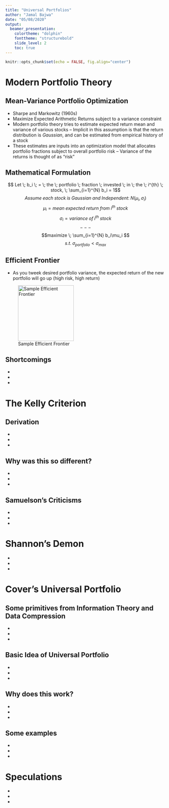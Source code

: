 ```yaml
---
title: "Universal Portfolios"
author: "Jamal Bajwa"
date: "05/08/2020"
output: 
  beamer_presentation:  
    colortheme: "dolphin"
    fonttheme: "structurebold"
    slide_level: 2
    toc: true
---
```


```r
knitr::opts_chunk$set(echo = FALSE, fig.align="center")
```

# Modern Portfolio Theory

## Mean-Variance Portfolio Optimization

- Sharpe and Markowitz (1960s)
- Maximize Expected Arithmetic Returns subject to a variance constraint
- Modern portfolio theory tries to estimate expected return mean and variance of various stocks
-- Implicit in this assumption is that the return distribution is *Gaussian*, and can be estimated from empirical history of a stock
- These estimates are inputs into an optimization model that allocates portfolio fractions subject to overall portfolio risk
-- Variance of the returns is thought of as "risk"

## Mathematical Formulation

$$ Let \; b_i \; = \; the \; portfolio \; fraction \; invested \; in \; the \; i^{th} \; stock, \; \sum_{i=1}^{N} b_i = 1$$
$$Assume \; each \; stock \; is\; Gaussian \; and \; Independent: \; N(\mu_i, \sigma_i)$$
$$\mu_i = mean\; expected\; return\; from\; i^{th}\; stock $$
$$\sigma_i = variance\; of\; i^{th}\; stock $$
$$---$$
$$maximize \; \sum_{i=1}^{N} b_i\mu_i $$
$$s.t. \; \sigma_{portfolio} < \sigma_{max}$$

## Efficient Frontier

- As you tweek desired portfolio variance, the expected return of the new portfolio will go up (high risk, high return)

![Sample Efficient Frontier](./images/efficient_frontier.png){width=175px, height=175px}

## Shortcomings

-
-
-

# The Kelly Criterion

## Derivation

- 
- 
-

## Why was this so different?

- 
- 
-

## Samuelson's Criticisms

- 
- 
-

# Shannon's Demon

- 
- 
-

# Cover's Universal Portfolio

## Some primitives from Information Theory and Data Compression

- 
- 
-

## Basic Idea of Universal Portfolio

- 
- 
-

## Why does this work?

- 
- 
-

## Some examples

- 
- 
-

# Speculations

- 
- 
-


